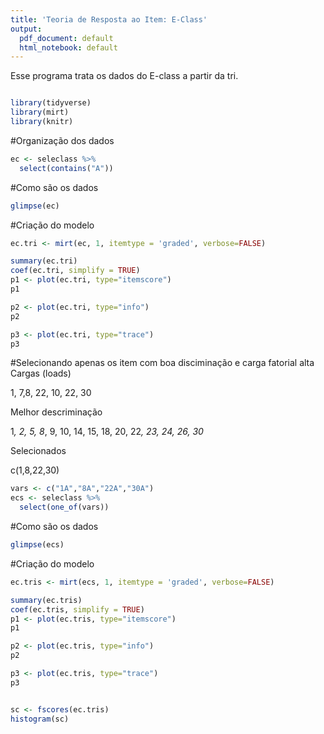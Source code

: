 ```yaml
---
title: 'Teoria de Resposta ao Item: E-Class'
output:
  pdf_document: default
  html_notebook: default
---
```


Esse programa trata os dados do E-class a partir da tri.
```r

```

```r
library(tidyverse)
library(mirt)
library(knitr)
```

#Organização dos dados
```r
ec <- seleclass %>%
  select(contains("A")) 
```

#Como são os dados
```r
glimpse(ec)
```

#Criação do modelo
```r
ec.tri <- mirt(ec, 1, itemtype = 'graded', verbose=FALSE)

```


```r
summary(ec.tri)
coef(ec.tri, simplify = TRUE)
p1 <- plot(ec.tri, type="itemscore")
p1

p2 <- plot(ec.tri, type="info")
p2

p3 <- plot(ec.tri, type="trace")
p3
```


#Selecionando apenas os item com boa disciminação e carga fatorial alta
Cargas (loads)

1, 7,8, 22, 10, 22, 30

Melhor descriminação

1*, 2, 5, 8*, 9, 10, 14, 15, 18, 20, 22*, 23, 24, 26, 30*

Selecionados

c(1,8,22,30)

```r

vars <- c("1A","8A","22A","30A")
ecs <- seleclass %>%
  select(one_of(vars)) 
```

#Como são os dados
```r
glimpse(ecs)
```


#Criação do modelo
```r
ec.tris <- mirt(ecs, 1, itemtype = 'graded', verbose=FALSE)

```


```r
summary(ec.tris)
coef(ec.tris, simplify = TRUE)
p1 <- plot(ec.tris, type="itemscore")
p1

p2 <- plot(ec.tris, type="info")
p2

p3 <- plot(ec.tris, type="trace")
p3


sc <- fscores(ec.tris)
histogram(sc)
```